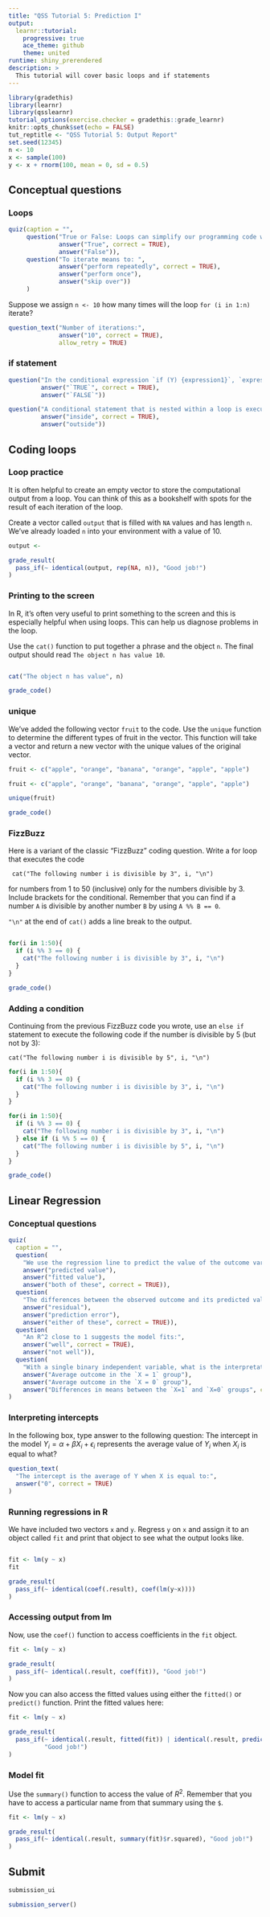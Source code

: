 ```yaml
---
title: "QSS Tutorial 5: Prediction I"
output:
  learnr::tutorial:
    progressive: true
    ace_theme: github
    theme: united
runtime: shiny_prerendered
description: >
  This tutorial will cover basic loops and if statements
---
```


```r
library(gradethis)
library(learnr)
library(qsslearnr)
tutorial_options(exercise.checker = gradethis::grade_learnr)
knitr::opts_chunk$set(echo = FALSE)
tut_reptitle <- "QSS Tutorial 5: Output Report"
set.seed(12345)
n <- 10
x <- sample(100)
y <- x + rnorm(100, mean = 0, sd = 0.5)
```


## Conceptual questions



### Loops

```r
quiz(caption = "",
     question("True or False: Loops can simplify our programming code when we want to repeatedly execute code chunks over and over again.",
              answer("True", correct = TRUE),
              answer("False")),
     question("To iterate means to: ",
              answer("perform repeatedly", correct = TRUE),
              answer("perform once"),
              answer("skip over"))
     )
```


Suppose we assign `n <- 10` how many times will the loop `for (i in 1:n)` iterate?



```r
question_text("Number of iterations:",
              answer("10", correct = TRUE),
              allow_retry = TRUE)
```


### if statement

```r
question("In the conditional expression `if (Y) {expression1}`, `expression1` will be executed if `Y` is:",
         answer("`TRUE`", correct = TRUE),
         answer("`FALSE`"))
```



```r
question("A conditional statement that is nested within a loop is executed _____ the loop.",
         answer("inside", correct = TRUE),
         answer("outside"))
```

## Coding loops

### Loop practice

It is often helpful to create an empty vector to store the computational output from a loop. You can think of this as a bookshelf with spots for the result of each iteration of the loop.

Create a vector called `output` that is filled with `NA` values and has length `n`. We've already loaded `n` into your environment with a value of 10.

```r
output <-  
```

```r
grade_result(
  pass_if(~ identical(output, rep(NA, n)), "Good job!")
)
```

### Printing to the screen

In R, it's often very useful to print something to the screen and this is especially helpful when using loops. This can help us diagnose problems in the loop.

Use the `cat()` function to put together a phrase and the object `n`. The final output should read `The object n has value 10`.

```r

```

```r
cat("The object n has value", n)
```

```r
grade_code()
```

### unique

We've added the following vector `fruit` to the code. Use the `unique` function to determine the different types of fruit in the vector. This function will take a vector and return a new vector with the unique values of the original vector.


```r
fruit <- c("apple", "orange", "banana", "orange", "apple", "apple")

```

```r
fruit <- c("apple", "orange", "banana", "orange", "apple", "apple")

unique(fruit)
```

```r
grade_code()
```

### FizzBuzz

Here is a variant of the classic "FizzBuzz" coding question. Write a for loop that executes the code

     cat("The following number i is divisible by 3", i, "\n")

for numbers from 1 to 50 (inclusive) only for the numbers divisible by 3. Include brackets for the conditional. Remember that you can find if a number `A` is divisible by another number `B` by using `A %% B == 0`.

`"\n"` at the end of `cat()` adds a line break to the output.

```r

```


```r
for(i in 1:50){
  if (i %% 3 == 0) {
    cat("The following number i is divisible by 3", i, "\n")
  }
}
```

```r
grade_code()
```

### Adding a condition

Continuing from the previous FizzBuzz code you wrote, use an `else if` statement to execute the following code if the number is divisible by 5 (but not by 3):

    cat("The following number i is divisible by 5", i, "\n")

```r
for(i in 1:50){
  if (i %% 3 == 0) {
    cat("The following number i is divisible by 3", i, "\n")
  }
}
```

```r
for(i in 1:50){
  if (i %% 3 == 0) {
    cat("The following number i is divisible by 3", i, "\n")
  } else if (i %% 5 == 0) {
    cat("The following number i is divisible by 5", i, "\n")
  }
}
```

```r
grade_code()
```


## Linear Regression

### Conceptual questions

```r
quiz(
  caption = "",
  question(
    "We use the regression line to predict the value of the outcome variable y hat, otherwise known as:",
    answer("predicted value"),
    answer("fitted value"),
    answer("both of these", correct = TRUE)),
  question(
    "The differences between the observed outcome and its predicted value is called a:",
    answer("residual"),
    answer("prediction error"),
    answer("either of these", correct = TRUE)),
  question(
    "An R^2 close to 1 suggests the model fits:",
    answer("well", correct = TRUE),
    answer("not well")),
  question(
    "With a single binary independent variable, what is the interpretation of the slope coefficient in a linear regression model?",
    answer("Average outcome in the `X = 1` group"),
    answer("Average outcome in the `X = 0` group"),
    answer("Differences in means between the `X=1` and `X=0` groups", correct = TRUE))
)
```

### Interpreting intercepts

In the following box, type answer to the following question: The intercept in the model $Y_i = \alpha + \beta X_i + \epsilon_i$ represents the average value of $Y_i$ when $X_i$ is equal to what?

```r
question_text(
  "The intercept is the average of Y when X is equal to:",
  answer("0", correct = TRUE)
)
```




### Running regressions in R

We have included two vectors `x` and `y`. Regress `y` on `x` and assign it to an object called `fit` and print that object to see what the output looks like.

```r

```

```r
fit <- lm(y ~ x)
fit
```

```r
grade_result(
  pass_if(~ identical(coef(.result), coef(lm(y~x))))
)
```

### Accessing output from lm

Now, use the `coef()` function to access coefficients in the `fit` object.

```r
fit <- lm(y ~ x)

```

```r
grade_result(
  pass_if(~ identical(.result, coef(fit)), "Good job!")
)
```


Now you can also access the fitted values using either the `fitted()` or `predict()` function. Print the fitted values here:

```r
fit <- lm(y ~ x)

```

```r
grade_result(
  pass_if(~ identical(.result, fitted(fit)) | identical(.result, predict(fit)),
          "Good job!")
)
```

### Model fit

Use the `summary()` function to access the value of $R^2$. Remember that you have to access a particular name from that summary using the `$`.

```r
fit <- lm(y ~ x)

```



```r
grade_result(
  pass_if(~ identical(.result, summary(fit)$r.squared), "Good job!")
)
```

## Submit

```r
submission_ui
```

```r
submission_server()
```
